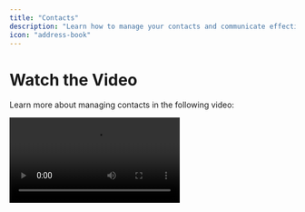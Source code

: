 ```yaml
---
title: "Contacts"
description: "Learn how to manage your contacts and communicate effectively with them."
icon: "address-book"
---
```


# Watch the Video

Learn more about managing contacts in the following video:

<video controls className="w-full aspect-video" src="https://res.cloudinary.com/dpazvavqx/video/upload/v1741983496/ogvb0vrgrdgig3hse4kc.mp4" />

## Managing Contacts in Teli AI

Teli AI provides a simple yet powerful way to manage your contacts and personalize communication. By organizing and segmenting your contacts, you can ensure more targeted and efficient interactions.

## Contact Groups

When running a campaign, you will almost always engage with contact groups. Contact groups are a collection of contacts that you will want Teli's AI Agents to call. Teli will accept CSV files and automatically create mapping suggestions to parse your data. You can map fields such as first name, last name, birthday, and more fields (see section of dynamic variables for the full list).

## Using Contact Group

### **1\. Outbound Campaigns**

When you upload contacts to Teli, it is synchronized across all devices with permission to access. When you inititate an outbound campaign (call or SMS), you must select a contact group. In the next section, we will provide additional details on campaign behavior.

### **2\. Inbound Campaigns**

Contact group can be linked to inbound campaigns for referencing. When a customer from your contact list calls your inbound number, the associated agent will now have knowledge about that customer. This makes the conversation more natural and personalized.

## Contact Features

### **1\. Auto-Compliance**

During a call or message thread, Teli AI's safety system will automatically detect if a contact does not want to be contacted. The system will flag the contact across all contact groups and display it with a red label followed by "DO NOT CALL". This ensures that your campaigns are always compliant with official regulations.

### **2\. Data Security**

You can store sensitive variables such as users' medical information and social security numbers within contact records. Teli uses robust cryptographic methods to hash and protect these data, both during transit and at rest. Teli's providers conducts frequent penetration testing to ensure compliance at an enterprise level.

### **3\. Integration Friendly**

Contacts are always linked to call history records. As an administrator, you may want to send certain contacts to your employees to follow up. You can do this directly from call history or by connecting thrid party integrations with robust workflows (more on this in the integrations section).